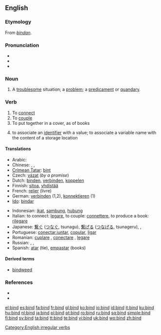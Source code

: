 {{wikipedia|dab=bind}}
==English==

===Etymology===
From {{etyl|ang}} ''[[bindan]]''.

===Pronunciation===
* {{IPA|/bʌɪnd/}}
* {{audio|en-us-bind.ogg|Audio (US)}}
* {{rhymes|aɪnd}}

===Noun===
{{en-noun}}

# A [[troublesome]] situation; a [[problem]]; a [[predicament]] or [[quandary]].

===Verb===
{{en-verb|binds|binding|'''[[bound]]''' or rarely '''[[bounden]]'''}}

# To [[connect]]
# To [[couple]]
# To put together in a cover, as of books
# {{computing}} to associate an [[identifier]] with a value; to associate a variable name with the content of a storage location

====Translations====
{{trans-top|connect}}
* Arabic: {{t|ar|ربط|tr=rabaTa|sc=Arab}}
* Chinese: {{t|zh|捆|tr=kǔn}}, {{t|zh|包扎|tr=bāozā}}, {{zh-tsp|綁|绑|bǎng}}
* [[Crimean Tatar]]: [[bint#Crimean Tatar|bint]]
* Czech: [[vázat]] (''by a promise'')
* Dutch: [[binden]], [[verbinden]], [[koppelen]]
* Finnish: [[sitoa]], [[yhdistää]]
* French: [[relier]] (livre)
* German: [[verbinden]] (1,2), [[konnektieren]] (1)
* [[Ido]]: [[bindar]]
{{trans-mid}}
* Indonesian: [[ikat]], [[sambung]], [[hubung]]
* Italian: to connect: [[legare]], to couple: [[connettere]], to produce a book: [[rilegare]]
* Japanese: [[繋ぐ]] ([[つなぐ]], tsunagu), [[繋げる]] ([[つなげる]], tsunageru),  {{t|ja|縛る|tr=shibaru|sc=Jpan}},  {{t|ja|結ぶ|tr=musubu|sc=Jpan}}
* Portuguese: [[conectar]],[[juntar]], [[copular]], [[ligar]]
* Romanian: [[cuplare]] , [[conectare]] , [[legare]]
* Russian: {{qualifier|imperfective}} {{t|ru|вязать|tr=vjazát'|sc=Cyrl}},  {{qualifier|imperfective}} {{t|ru|связывать|tr=svjázyvat'|sc=Cyrl}},  {{qualifier|perfective}} {{t|ru|связать|tr=svjazát'|sc=Cyrl}}
* Spanish: [[atar]] (tie), [[empastar]] (books)
{{trans-bottom}}

====Derived terms====
* [[bindweed]]

===References===
* {{R:Century 1911}}
* {{R:Webster 1913}}

[[Category:English irregular verbs]]

[[el:bind]]
[[es:bind]]
[[fa:bind]]
[[fr:bind]]
[[gl:bind]]
[[ko:bind]]
[[io:bind]]
[[id:bind]]
[[it:bind]]
[[ku:bind]]
[[hu:bind]]
[[nl:bind]]
[[ja:bind]]
[[pl:bind]]
[[pt:bind]]
[[ro:bind]]
[[ru:bind]]
[[sq:bind]]
[[simple:bind]]
[[fi:bind]]
[[sv:bind]]
[[ta:bind]]
[[tt:bind]]
[[te:bind]]
[[vi:bind]]
[[uk:bind]]
[[wo:bind]]
[[zh:bind]]